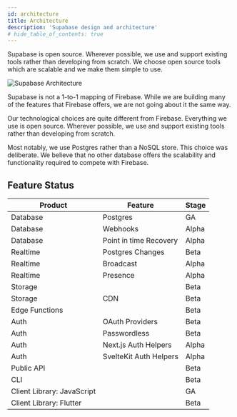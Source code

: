 ```yaml
---
id: architecture
title: Architecture
description: 'Supabase design and architecture'
# hide_table_of_contents: true
---
```


Supabase is open source. Wherever possible, we use and support existing tools rather than developing from scratch.
We choose open source tools which are scalable and we make them simple to use.

![Supabase Architecture](/img/supabase-architecture.png)

Supabase is not a 1-to-1 mapping of Firebase. While we are building many of the features that Firebase offers, we are not going about it the same way.

Our technological choices are quite different from Firebase. Everything we use is open source. Wherever possible, we use and support existing tools rather than developing from scratch.

Most notably, we use Postgres rather than a NoSQL store. This choice was deliberate. We believe that no other database offers the scalability and functionality required to compete with Firebase.

## Feature Status

| Product                    | Feature                | Stage |
| -------------------------- | ---------------------- | ----- |
| Database                   | Postgres               | GA    |
| Database                   | Webhooks               | Alpha |
| Database                   | Point in time Recovery | Alpha |
| Realtime                   | Postgres Changes       | Beta  |
| Realtime                   | Broadcast              | Alpha |
| Realtime                   | Presence               | Alpha |
| Storage                    |                        | Beta  |
| Storage                    | CDN                    | Beta  |
| Edge Functions             |                        | Beta  |
| Auth                       | OAuth Providers        | Beta  |
| Auth                       | Passwordless           | Beta  |
| Auth                       | Next.js Auth Helpers   | Alpha |
| Auth                       | SvelteKit Auth Helpers | Alpha |
| Public API                 |                        | Beta  |
| CLI                        |                        | Beta  |
| Client Library: JavaScript |                        | GA    |
| Client Library: Flutter    |                        | Beta  |
